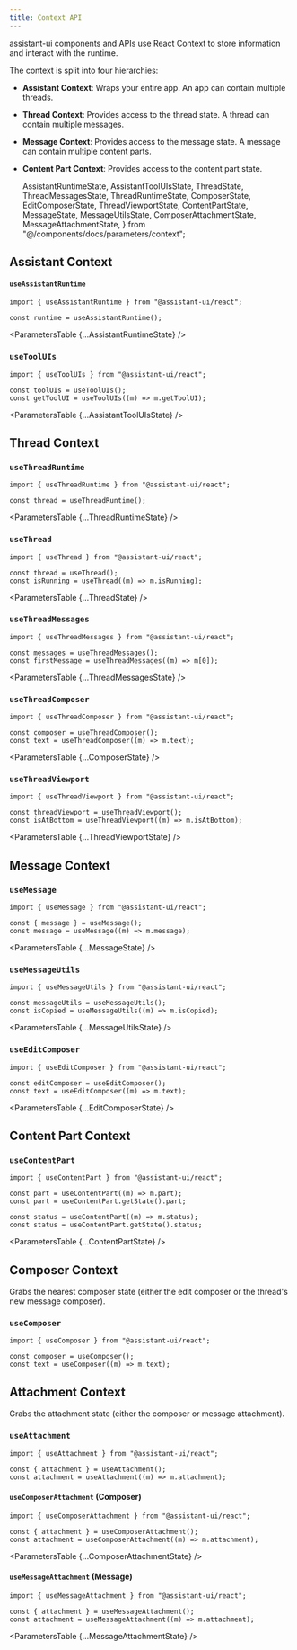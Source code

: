 ```yaml
---
title: Context API
---
```


assistant-ui components and APIs use React Context to store information and interact with the runtime.

The context is split into four hierarchies:

- **Assistant Context**: Wraps your entire app. An app can contain multiple threads.
- **Thread Context**: Provides access to the thread state. A thread can contain multiple messages.
- **Message Context**: Provides access to the message state. A message can contain multiple content parts.
- **Content Part Context**: Provides access to the content part state.

  AssistantRuntimeState,
  AssistantToolUIsState,
  ThreadState,
  ThreadMessagesState,
  ThreadRuntimeState,
  ComposerState,
  EditComposerState,
  ThreadViewportState,
  ContentPartState,
  MessageState,
  MessageUtilsState,
  ComposerAttachmentState,
  MessageAttachmentState,
} from "@/components/docs/parameters/context";

## Assistant Context

#### `useAssistantRuntime`

```tsx
import { useAssistantRuntime } from "@assistant-ui/react";

const runtime = useAssistantRuntime();
```

<ParametersTable {...AssistantRuntimeState} />

### `useToolUIs`

```tsx
import { useToolUIs } from "@assistant-ui/react";

const toolUIs = useToolUIs();
const getToolUI = useToolUIs((m) => m.getToolUI);
```

<ParametersTable {...AssistantToolUIsState} />

## Thread Context

### `useThreadRuntime`

```tsx
import { useThreadRuntime } from "@assistant-ui/react";

const thread = useThreadRuntime();
```

<ParametersTable {...ThreadRuntimeState} />

### `useThread`

```tsx
import { useThread } from "@assistant-ui/react";

const thread = useThread();
const isRunning = useThread((m) => m.isRunning);
```

<ParametersTable {...ThreadState} />

### `useThreadMessages`

```tsx
import { useThreadMessages } from "@assistant-ui/react";

const messages = useThreadMessages();
const firstMessage = useThreadMessages((m) => m[0]);
```

<ParametersTable {...ThreadMessagesState} />

### `useThreadComposer`

```tsx
import { useThreadComposer } from "@assistant-ui/react";

const composer = useThreadComposer();
const text = useThreadComposer((m) => m.text);
```

<ParametersTable {...ComposerState} />

### `useThreadViewport`

```tsx
import { useThreadViewport } from "@assistant-ui/react";

const threadViewport = useThreadViewport();
const isAtBottom = useThreadViewport((m) => m.isAtBottom);
```

<ParametersTable {...ThreadViewportState} />

## Message Context

### `useMessage`

```tsx
import { useMessage } from "@assistant-ui/react";

const { message } = useMessage();
const message = useMessage((m) => m.message);
```

<ParametersTable {...MessageState} />

### `useMessageUtils`

```tsx
import { useMessageUtils } from "@assistant-ui/react";

const messageUtils = useMessageUtils();
const isCopied = useMessageUtils((m) => m.isCopied);
```

<ParametersTable {...MessageUtilsState} />

### `useEditComposer`

```tsx
import { useEditComposer } from "@assistant-ui/react";

const editComposer = useEditComposer();
const text = useEditComposer((m) => m.text);
```

<ParametersTable {...EditComposerState} />

## Content Part Context

### `useContentPart`

```tsx
import { useContentPart } from "@assistant-ui/react";

const part = useContentPart((m) => m.part);
const part = useContentPart.getState().part;

const status = useContentPart((m) => m.status);
const status = useContentPart.getState().status;
```

<ParametersTable {...ContentPartState} />

## Composer Context

Grabs the nearest composer state (either the edit composer or the thread's new message composer).

### `useComposer`

```tsx
import { useComposer } from "@assistant-ui/react";

const composer = useComposer();
const text = useComposer((m) => m.text);
```

## Attachment Context

Grabs the attachment state (either the composer or message attachment).

### `useAttachment`

```tsx
import { useAttachment } from "@assistant-ui/react";

const { attachment } = useAttachment();
const attachment = useAttachment((m) => m.attachment);
```

#### `useComposerAttachment` (Composer)

```tsx
import { useComposerAttachment } from "@assistant-ui/react";

const { attachment } = useComposerAttachment();
const attachment = useComposerAttachment((m) => m.attachment);
```

<ParametersTable {...ComposerAttachmentState} />

#### `useMessageAttachment` (Message)

```tsx
import { useMessageAttachment } from "@assistant-ui/react";

const { attachment } = useMessageAttachment();
const attachment = useMessageAttachment((m) => m.attachment);
```

<ParametersTable {...MessageAttachmentState} />
